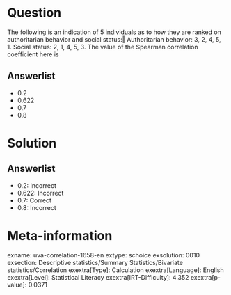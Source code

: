 Question
========

The following is an indication of 5 individuals as to how they are ranked on authoritarian behavior and social status:‖ Authoritarian behavior: 3, 2, 4, 5, 1. Social status: 2, 1, 4, 5, 3. The value of the Spearman correlation coefficient here is

Answerlist
----------

* 0.2
* 0.622
* 0.7
* 0.8

Solution
========

Answerlist
----------

* 0.2: Incorrect
* 0.622: Incorrect
* 0.7: Correct
* 0.8: Incorrect

Meta-information
================
exname: uva-correlation-1658-en
extype: schoice
exsolution: 0010
exsection: Descriptive statistics/Summary Statistics/Bivariate statistics/Correlation
exextra[Type]: Calculation
exextra[Language]: English
exextra[Level]: Statistical Literacy
exextra[IRT-Difficulty]: 4.352
exextra[p-value]: 0.0371
